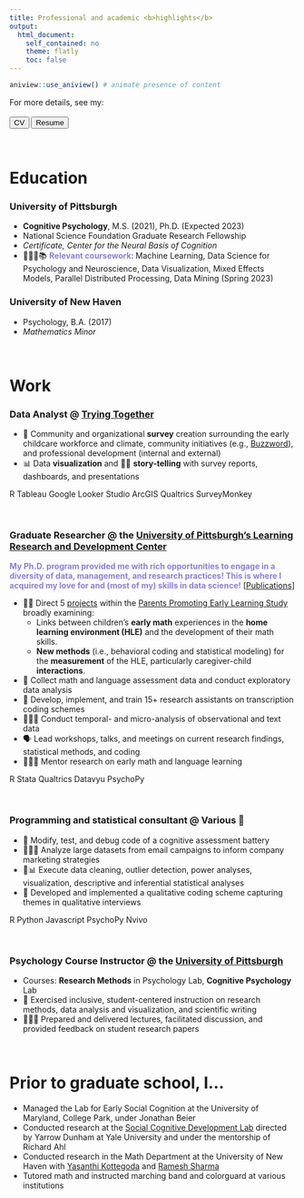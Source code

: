 ```yaml
---
title: Professional and academic <b>highlights</b>
output:  
  html_document:  
    self_contained: no  
    theme: flatly
    toc: false
---
```


```r
aniview::use_aniview() # animate presence of content
```

<!-- for accessing the link icons --> 
<script src="https://kit.fontawesome.com/455169677b.js" crossorigin="anonymous"></script> 

::: {.aniview data-av-animation="fadeInUp"}

For more details, see my: <br><br>
<a href="ShirleyDuongCV.pdf"><button type="button" class="btn btn-success">CV</button></a>  <a href="ShirleyDuongResume.pdf"><button type="button" class="btn btn-success">Resume</button></a>

<br>

<h1> Education </h1>

<h3> University of Pittsburgh </h3>
- **Cognitive Psychology**, M.S. (2021), Ph.D. (Expected 2023) 
- National Science Foundation Graduate Research Fellowship 
- *Certificate, Center for the Neural Basis of Cognition*
- 🙇🏻‍♀️📚 <font color="#8c7edc"><b>Relevant coursework</b></font>: Machine Learning, Data Science for Psychology and Neuroscience, Data Visualization, Mixed Effects Models, Parallel Distributed Processing, Data Mining (Spring 2023)

<h3> University of New Haven </h3>
- Psychology, B.A. (2017) 
- *Mathematics Minor*


<br>


<h1> Work </h1>

<h3> Data Analyst  @ <a href="https://tryingtogether.org/">Trying Together</a> </h3> 

- 📝 Community and organizational **survey** creation surrounding the early childcare workforce and climate, community initiatives (e.g., <a href="https://buzzwordpgh.org/">Buzzword</a>), and professional development (internal and external)
- 📊 Data **visualization** and 👋🏼 **story-telling** with survey reports, dashboards, and presentations

<span class="badge bg-primary">R</span> <span class="badge bg-primary">Tableau</span> <span class="badge bg-primary">Google Looker Studio</span> <span class="badge bg-primary">ArcGIS</span> <span class="badge bg-primary">Qualtrics</span> <span class="badge bg-primary">SurveyMonkey</span>

<br>

<h3> Graduate Researcher  @ the <a href="https://www.lrdc.pitt.edu/">University of Pittsburgh's Learning Research and Development Center</a> </h3> 

<font color="#8c7edc"><b>My Ph.D. program provided me with rich opportunities to engage in a diversity of data, management, and research practices! This is where I acquired my love for and (most of my) skills in data science!</b></font> [<a href=publications.html>Publications</a>]

- 👋🏼 Direct 5 <a href=projects.html>projects</a> within the <a href="https://lrdc.pitt.edu/ppel/">Parents Promoting Early Learning Study</a> broadly examining:
  + Links between children's **early math** experiences in the **home learning environment (HLE)** and the development of their math skills.
  + **New methods** (i.e., behavioral coding and statistical modeling) for the **measurement** of the HLE, particularly caregiver-child **interactions**.
- 📑 Collect math and language assessment data and conduct exploratory data analysis
- 🔢 Develop, implement, and train 15+ research assistants on transcription coding schemes
- 👩🏻‍💻 Conduct temporal- and micro-analysis of observational and text data
- 🗣 Lead workshops, talks, and meetings on current research findings, statistical methods, and coding
- 👩🏻‍🏫 Mentor research on early math and language learning

<span class="badge bg-primary">R</span> <span class="badge bg-primary">Stata</span> <span class="badge bg-primary">Qualtrics</span> <span class="badge bg-primary">Datavyu</span> <span class="badge bg-primary">PsychoPy</span>

<br>

<h3> Programming and statistical consultant @ Various 🙂 </h3> 

- 🐞 Modify, test, and debug code of a cognitive assessment battery
- 👩🏻‍💻  Analyze large datasets from email campaigns to inform company marketing strategies 
- 🧹📊 Execute data cleaning, outlier detection, power analyses, visualization, descriptive and inferential statistical analyses
- 🔢 Developed and implemented a qualitative coding scheme capturing themes in qualitative interviews


<span class="badge bg-primary">R</span> <span class="badge bg-primary">Python</span> <span class="badge bg-primary">Javascript</span> <span class="badge bg-primary">PsychoPy</span> <span class="badge bg-primary">Nvivo</span>

<br>

<h3> Psychology Course Instructor @ the <a href="http://psychology.pitt.edu/">University of Pittsburgh</a> </h3> 

- Courses: **Research Methods** in Psychology Lab, **Cognitive Psychology** Lab
- 🤝 Exercised inclusive, student-centered instruction on research methods, data analysis and visualization, and scientific writing
- 👩🏻‍🏫 Prepared and delivered lectures, facilitated discussion, and provided feedback on student research papers


<br>


<h1> Prior to graduate school, I... </h1>

- Managed the Lab for Early Social Cognition at the University of Maryland, College Park, under Jonathan Beier
- Conducted research at the [Social Cognitive Development Lab](http://www.socialcogdev.com/) directed by Yarrow Dunham at Yale University and under the mentorship of Richard Ahl
- Conducted research in the Math Department at the University of New Haven with [Yasanthi Kottegoda](https://www.newhaven.edu/faculty-staff-profiles/yasanthi-kottegoda.php) and [Ramesh Sharma](https://www.newhaven.edu/faculty-staff-profiles/ramesh-sharma.php)
- Tutored math and instructed marching band and colorguard at various institutions 



::: 
